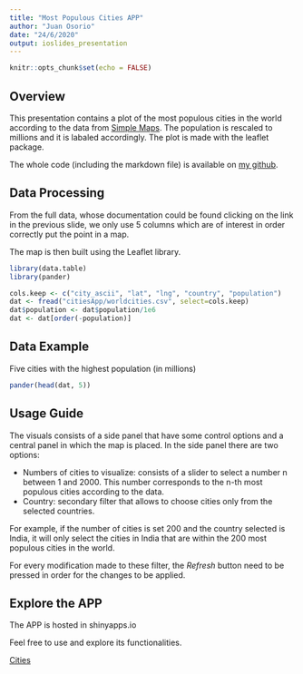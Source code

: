 ```yaml
---
title: "Most Populous Cities APP"
author: "Juan Osorio"
date: "24/6/2020"
output: ioslides_presentation
---
```


```r
knitr::opts_chunk$set(echo = FALSE)
```


## Overview

This presentation contains a plot of the most populous cities in the world according to the data from [Simple Maps](https://simplemaps.com/data/world-cities). The population is rescaled to millions and it is labaled accordingly. The plot is made with the leaflet package.

The whole code (including the markdown file) is available on [my github](https://github.com/juanferov/ds_coursera/tree/master/9_ddp/w4).

## Data Processing

From the full data, whose documentation could be found clicking on the link in the previous slide, we only use 5 columns which are of interest in order correctly put the point in a map.

The map is then built using the Leaflet library.

``` r
library(data.table)
library(pander)
```

```r
cols.keep <- c("city_ascii", "lat", "lng", "country", "population")
dat <- fread("citiesApp/worldcities.csv", select=cols.keep)
dat$population <- dat$population/1e6
dat <- dat[order(-population)]
```
## Data Example

Five cities with the highest population (in millions)
```r
pander(head(dat, 5))
```


## Usage Guide

The visuals consists of a side panel that have some control options and a central panel in which the map is placed. In the side panel there are two options:

- Numbers of cities to visualize: consists of a slider to select a number n between 1 and 2000. This number corresponds to the n-th most populous cities according to the data.
- Country: secondary filter that allows to choose cities only from the selected countries.

For example, if the number of cities is set 200 and the country selected is India, it will only select the cities in India that are within the 200 most populous cities in the world. 

For every modification made to these filter, the *Refresh* button need to be pressed in order for the changes to be applied.

## Explore the APP

The APP is hosted in shinyapps.io

Feel free to use and explore its functionalities.

[Cities](https://juanferov.shinyapps.io/cities/)



